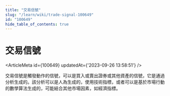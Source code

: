 ```yaml
---
title: "交易信號"
slug: "/learn/wiki/trade-signal-100649"
id: "100649"
hide_table_of_contents: true
---
```



# 交易信號

<ArticleMeta id={100649} updatedAt={'2023-09-26 13:58:51'} />
<div className='border-solid border-b border-t-0 my-4 border-[var(--ifm-color-gray-300)]' />

交易信號是觸發動作的信號，可以是買入或賣出證券或其他資產的信號，它是通過分析生成的。該分析可以是人為生成的，使用技術指標，或者可以是基於市場行動的數學算法生成的，可能結合其他市場因素，如經濟指標。
